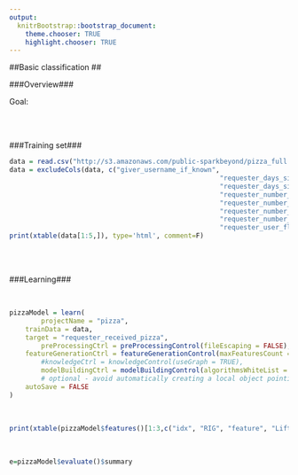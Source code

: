 ```yaml
---
output:
  knitrBootstrap::bootstrap_document:
    theme.chooser: TRUE
    highlight.chooser: TRUE
---
```


<!--
%\VignetteEngine{knitr::rmarkdown}
%\VignetteIndexEntry{basic_pizza}
%\VignetteDepends{xtable}
-->

##Basic classification ##  

###Overview###

Goal: 
<br>


<br>
<br>

###Training set###

```r
data = read.csv("http://s3.amazonaws.com/public-sparkbeyond/pizza_full.csv", stringsAsFactors = FALSE)
data = excludeCols(data, c("giver_username_if_known", 
													 "requester_days_since_first_post_on_raop_at_request",
													 "requester_days_since_first_post_on_raop_at_retrieval",
													 "requester_number_of_posts_on_raop_at_request",
													 "requester_number_of_posts_on_raop_at_retrieval",
													 "requester_number_of_comments_in_raop_at_request",
													 "requester_number_of_comments_in_raop_at_retrieval",
													 "requester_user_flair"))
print(xtable(data[1:5,]), type='html', comment=F)
```
<br>
<br>

###Learning###

<br>

```r
pizzaModel = learn(
		projectName = "pizza",
    trainData = data,
    target = "requester_received_pizza",                        
		preProcessingCtrl = preProcessingControl(fileEscaping = FALSE),
    featureGenerationCtrl = featureGenerationControl(maxFeaturesCount = 300),
		#knowledgeCtrl = knowledgeControl(useGraph = TRUE),
		modelBuildingCtrl = modelBuildingControl(algorithmsWhiteList = list("RRandomForestClassifier")),  
		# optional - avoid automatically creating a local object pointing to the created model 
    autoSave = FALSE     
)
```
<br>
```r
print(xtable(pizzaModel$features()[1:3,c("idx", "RIG", "feature", "Lift.false", "Lift.true")]), type='html', comment=F) 
```
<br>
```r
e=pizzaModel$evaluate()$summary  
```